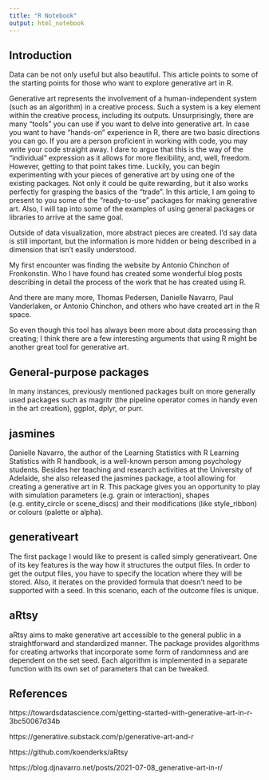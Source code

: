 ```yaml
---
title: "R Notebook"
output: html_notebook
---
```


## Introduction


Data can be not only useful but also beautiful. This article points to some of the starting points for those who want to explore generative art in R.

Generative art represents the involvement of a human-independent system (such as an algorithm) in a creative process. Such a system is a key element within the creative process, including its outputs.
Unsurprisingly, there are many “tools” you can use if you want to delve into generative art. In case you want to have “hands-on” experience in R, there are two basic directions you can go.
If you are a person proficient in working with code, you may write your code straight away. I dare to argue that this is the way of the “individual” expression as it allows for more flexibility, and, well, freedom.
However, getting to that point takes time. Luckily, you can begin experimenting with your pieces of generative art by using one of the existing packages. Not only it could be quite rewarding, but it also works perfectly for grasping the basics of the “trade”.
In this article, I am going to present to you some of the “ready-to-use” packages for making generative art. Also, I will tap into some of the examples of using general packages or libraries to arrive at the same goal.


Outside of data visualization, more abstract pieces are created. I'd say data is still important, but the information is more hidden or being described in a dimension that isn't easily understood.

My first encounter was finding the website by Antonio Chinchon of Fronkonstin. Who I have found has created some wonderful blog posts describing in detail the process of the work that he has created using R.


And there are many more, Thomas Pedersen, Danielle Navarro, Paul Vanderlaken, or Antonio Chinchon, and others who have created art in the R space.

So even though this tool has always been more about data processing than creating; I think there are a few interesting arguments that using R might be another great tool for generative art.


## General-purpose packages
In many instances, previously mentioned packages built on more generally used packages such as magritr (the pipeline operator comes in handy even in the art creation), ggplot, dplyr, or purr.


## jasmines

Danielle Navarro, the author of the Learning Statistics with R Learning Statistics with R handbook, is a well-known person among psychology students.
Besides her teaching and research activities at the University of Adelaide, she also released the jasmines package, a tool allowing for creating a generative art in R.
This package gives you an opportunity to play with simulation parameters (e.g. grain or interaction), shapes (e.g. entity_circle or scene_discs) and their modifications (like style_ribbon) or colours (palette or alpha). 

## generativeart

The first package I would like to present is called simply generativeart.
One of its key features is the way how it structures the output files. In order to get the output files, you have to specify the location where they will be stored. Also, it iterates on the provided formula that doesn’t need to be supported with a seed. In this scenario, each of the outcome files is unique.


## aRtsy

aRtsy aims to make generative art accessible to the general public in a straightforward and standardized manner. The package provides algorithms for creating artworks that incorporate some form of randomness and are dependent on the set seed. Each algorithm is implemented in a separate function with its own set of parameters that can be tweaked.

## References

https://towardsdatascience.com/getting-started-with-generative-art-in-r-3bc50067d34b

https://generative.substack.com/p/generative-art-and-r

https://github.com/koenderks/aRtsy

https://blog.djnavarro.net/posts/2021-07-08_generative-art-in-r/